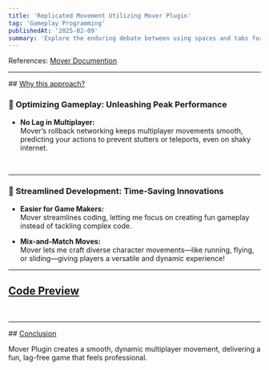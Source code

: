 ```yaml
---
title: 'Replicated Movement Utilizing Mover Plugin'
tag: 'Gameplay Programming'
publishedAt: '2025-02-09'
summary: 'Explore the enduring debate between using spaces and tabs for code indentation, and why this choice matters more than you might think.'
---
```


References: [Mover Documention](https://dev.epicgames.com/community/learning/tutorials/yjw9/unreal-engine-mutable-tutorials)
<hr className='text-neutral-200' />
## <u>Why  this approach?</u>

### 🚀  Optimizing Gameplay: Unleashing Peak Performance

* **No Lag in Multiplayer:**\
Mover’s rollback networking keeps multiplayer movements smooth, predicting your actions to prevent stutters or teleports, even on shaky internet.
<br />
<hr className="mb-6 w-[40%] text-neutral-200" />

### 💸 Streamlined Development: Time-Saving Innovations

* **Easier for Game Makers:**\
Mover streamlines coding, letting me focus on creating fun gameplay instead of tackling complex code.

* **Mix-and-Match Moves:**\
Mover lets me craft diverse character movements—like running, flying, or sliding—giving players a versatile and dynamic experience!

<hr className='text-neutral-200' />

## <u>Code Preview</u>

<Youtube id="p4feSKDteQ4" />
<br />

<hr className='text-neutral-200' />
## <u>Conclusion</u>

Mover Plugin creates a smooth, dynamic multiplayer movement, delivering a fun, lag-free game that feels professional.

